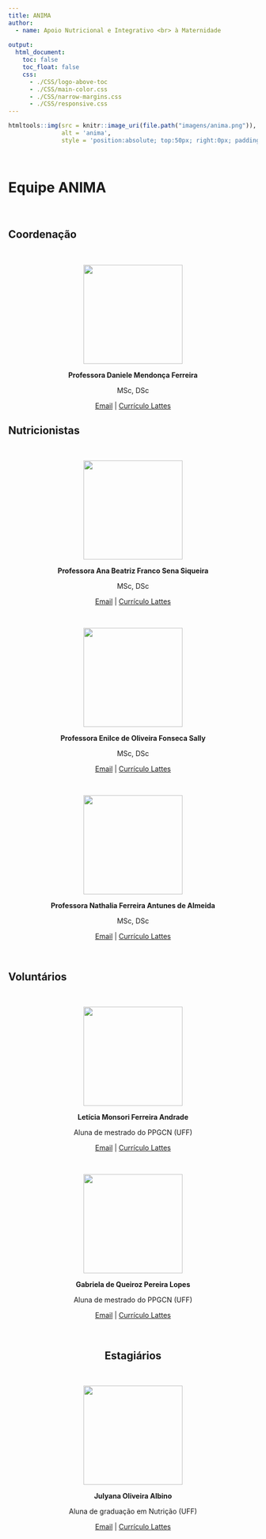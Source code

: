 ---
title: ANIMA
author:
  - name: Apoio Nutricional e Integrativo <br> à Maternidade
  
output:
  html_document:
    toc: false
    toc_float: false
    css:
      - ./CSS/logo-above-toc
      - ./CSS/main-color.css
      - ./CSS/narrow-margins.css
      - ./CSS/responsive.css
---

```{r, echo = FALSE}
htmltools::img(src = knitr::image_uri(file.path("imagens/anima.png")), 
               alt = 'anima', 
               style = 'position:absolute; top:50px; right:0px; padding:10px; width:150px;')
```

<br>

# **Equipe ANIMA**

<br>


## **Coordenação** {#coordenacao}

<center>

<br>

<img src="imagens/daniele-ferreira.png" width="200px">

**Professora Daniele Mendonça Ferreira**

MSc, DSc

[Email](mailto:daniele_ferreira@id.uff.br) | [Currículo Lattes](http://lattes.cnpq.br/6222513276436258)

</center>

## **Nutricionistas** {#nutricionistas}

<center>

<br>

<img src="imagens/ana-beatriz.png" width="200px">

**Professora Ana Beatriz Franco Sena Siqueira**

MSc, DSc

[Email](mailto:ab_franco@id.uff.br) | [Currículo Lattes](http://lattes.cnpq.br/6222513276436258)

<br>

<img src="imagens/enilce-sally.png" width="200px">

**Professora Enilce de Oliveira Fonseca Sally**

MSc, DSc

[Email](mailto:esally@id.uff.br) | [Currículo Lattes](http://lattes.cnpq.br/9025993792349254)

<br>

<img src="imagens/nathalia-ferreira.png" width="200px">

**Professora Nathalia Ferreira Antunes de Almeida**

MSc, DSc

[Email](mailto:nathaliaalmeida@unirio.br) | [Currículo Lattes](http://lattes.cnpq.br/8374367290779329)

<br>

</center>

## **Voluntários** {#voluntários}

<br>

<center>

<img src="imagens/leticia-ferreira.png" width="200px">

**Letícia Monsori Ferreira Andrade**

Aluna de mestrado do PPGCN (UFF)

[Email](mailto:leticiamonsore@id.uff.br) | [Currículo Lattes](http://lattes.cnpq.br/4289774838251974)

<br>

<img src="imagens/gabi-lopes.png" width="200px">

**Gabriela de Queiroz Pereira Lopes**

Aluna de mestrado do PPGCN (UFF)

[Email](mailto:gabrielalnutri@gmail.com) | [Currículo Lattes](http://lattes.cnpq.br/1247868836934670)

<br>

## **Estagiários** {#estagiários}

<br>

<center>

<img src="imagens/juliana-oliveira.png" width="200px">

**Julyana Oliveira Albino**

Aluna de graduação em Nutrição (UFF)

[Email](mailto:julyanaoliveira@id.uff.br) | [Currículo Lattes](http://lattes.cnpq.br/0634824597021092)
